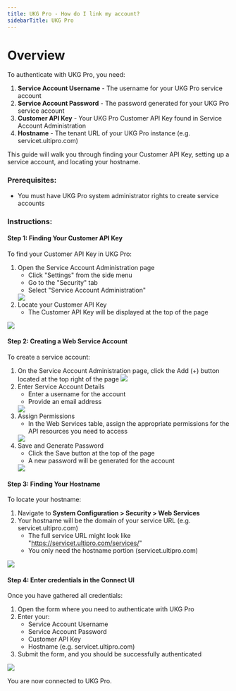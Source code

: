 ```yaml
---
title: UKG Pro - How do I link my account?
sidebarTitle: UKG Pro
---
```


# Overview

To authenticate with UKG Pro, you need:
1. **Service Account Username** - The username for your UKG Pro service account
2. **Service Account Password** - The password generated for your UKG Pro service account
3. **Customer API Key** - Your UKG Pro Customer API Key found in Service Account Administration
4. **Hostname** - The tenant URL of your UKG Pro instance (e.g. servicet.ultipro.com)

This guide will walk you through finding your Customer API Key, setting up a service account, and locating your hostname.

### Prerequisites:

- You must have UKG Pro system administrator rights to create service accounts

### Instructions:

#### Step 1: Finding Your Customer API Key

To find your Customer API Key in UKG Pro:

1. Open the Service Account Administration page
   - Click "Settings" from the side menu
   - Go to the "Security" tab
   - Select "Service Account Administration"
   <img src="/integrations/all/ukg-pro/service-account-tab.png"/>
2. Locate your Customer API Key
   - The Customer API Key will be displayed at the top of the page

<img src="/integrations/all/ukg-pro/service-account.png"/>

#### Step 2: Creating a Web Service Account

To create a service account:

1. On the Service Account Administration page, click the Add (+) button located at the top right of the page
   <img src="/integrations/all/ukg-pro/add-service-account.png"/>
2. Enter Service Account Details
   - Enter a username for the account
   - Provide an email address
   <img src="/integrations/all/ukg-pro/service-account-details.png"/>
3. Assign Permissions
   - In the Web Services table, assign the appropriate permissions for the API resources you need to access
   <img src="/integrations/all/ukg-pro/service-account-permissions.png"/>
4. Save and Generate Password
   - Click the Save button at the top of the page
   - A new password will be generated for the account
   <img src="/integrations/all/ukg-pro/generate-password.png"/>

#### Step 3: Finding Your Hostname

To locate your hostname:
1. Navigate to **System Configuration > Security > Web Services**
2. Your hostname will be the domain of your service URL (e.g. servicet.ultipro.com)
   - The full service URL might look like "https://servicet.ultipro.com/services/"
   - You only need the hostname portion (servicet.ultipro.com)

<img src="/integrations/all/ukg-pro/web-services.png"/>

#### Step 4: Enter credentials in the Connect UI

Once you have gathered all credentials:
1. Open the form where you need to authenticate with UKG Pro
2. Enter your:
   - Service Account Username
   - Service Account Password
   - Customer API Key
   - Hostname (e.g. servicet.ultipro.com)
3. Submit the form, and you should be successfully authenticated

<img src="/integrations/all/ukg-pro/form.png"/>

You are now connected to UKG Pro.
